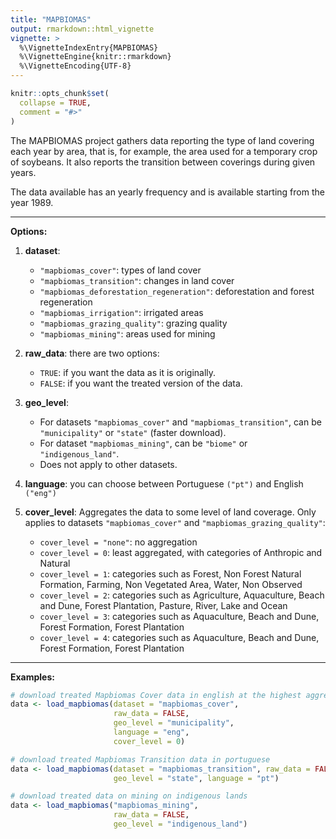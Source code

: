 ---
title: "MAPBIOMAS"
output: rmarkdown::html_vignette
vignette: >
  %\VignetteIndexEntry{MAPBIOMAS}
  %\VignetteEngine{knitr::rmarkdown}
  %\VignetteEncoding{UTF-8}
---

```{r, include = FALSE}
knitr::opts_chunk$set(
  collapse = TRUE,
  comment = "#>"
)
```

The MAPBIOMAS project gathers data reporting the type of land covering each year by area, that is, for example, the area used for a temporary crop of soybeans. It also reports the transition between coverings during given years.

The data available has an yearly frequency and is available starting from the year 1989.
 
***
**Options:**

  1. **dataset**:
      * `"mapbiomas_cover"`: types of land cover
      * `"mapbiomas_transition"`: changes in land cover
      * `"mapbiomas_deforestation_regeneration"`: deforestation and forest regeneration
      * `"mapbiomas_irrigation"`: irrigated areas
      * `"mapbiomas_grazing_quality"`: grazing quality
      * `"mapbiomas_mining"`: areas used for mining

  2. **raw_data**: there are two options:
      * `TRUE`: if you want the data as it is originally.
      * `FALSE`: if you want the treated version of the data. 
      
  3. **geo_level**:
      * For datasets `"mapbiomas_cover"` and `"mapbiomas_transition"`, can be `"municipality"` or `"state"` (faster download).
      * For dataset `"mapbiomas_mining"`, can be `"biome"` or `"indigenous_land"`.
      * Does not apply to other datasets.

  4. **language**: you can choose between Portuguese `("pt")` and English `("eng")`
  
  5. **cover_level**: Aggregates the data to some level of land coverage. Only applies to datasets `"mapbiomas_cover"` and `"mapbiomas_grazing_quality"`:
      * `cover_level = "none"`: no aggregation
      * `cover_level = 0`: least aggregated, with categories of Anthropic and Natural
      * `cover_level = 1`: categories such as Forest, Non Forest Natural Formation, Farming, Non Vegetated Area, Water, Non Observed
      * `cover_level = 2`: categories such as Agriculture, Aquaculture, Beach and Dune, Forest Plantation,  Pasture, River, Lake and Ocean                            
      * `cover_level = 3`: categories such as Aquaculture, Beach and Dune, Forest Formation, Forest Plantation 
      * `cover_level = 4`: categories such as Aquaculture, Beach and Dune, Forest Formation, Forest Plantation 
  
***

**Examples:** 
 
```{r eval=FALSE}
# download treated Mapbiomas Cover data in english at the highest aggregation level
data <- load_mapbiomas(dataset = "mapbiomas_cover",
                       raw_data = FALSE,
                       geo_level = "municipality",
                       language = "eng",
                       cover_level = 0)

# download treated Mapbiomas Transition data in portuguese
data <- load_mapbiomas(dataset = "mapbiomas_transition", raw_data = FALSE,
                       geo_level = "state", language = "pt")

# download treated data on mining on indigenous lands
data <- load_mapbiomas("mapbiomas_mining",
                       raw_data = FALSE,
                       geo_level = "indigenous_land")
```


